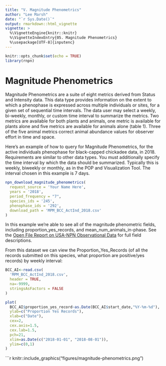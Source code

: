 ---
title: "V. Magnitude Phenometrics"
author: "Lee Marsh"
date: "`r Sys.Date()`"
output: rmarkdown::html_vignette
vignette: >
  %\VignetteEngine{knitr::knitr}
  %\VignetteIndexEntry{05. Magnitude Phenometrics}
  %\usepackage[UTF-8]{inputenc}
---

```{r setup, include=FALSE}
knitr::opts_chunk$set(echo = TRUE)
library(rnpn)
```

# Magnitude Phenometrics


Magnitude Phenometrics are a suite of eight metrics derived from Status and Intensity data. This data type provides information on the extent to which a phenophase is expressed across multiple individuals or sites, for a given set of sequential time intervals. The data user may select a weekly, bi-weekly, monthly, or custom time interval to summarize the metrics. Two metrics are available for both plants and animals, one metric is available for plants alone and five metrics are available for animals alone (table 1). Three of the five animal metrics correct animal abundance values for observer effort in time and space.


Here's an example of how to query for Magnitude Phenometrics, for the active individuals phenophase for black-capped chickadee data, in 2018. Requirements are similar to other data types. You must additionally specify the time interval by which the data should be summarized. Typically this is weekly, biweekly or monthly, as in the POP and Visualization Tool. The interval chosen in this example is 7 days.


```{r eval=FALSE}
npn_download_magnitude_phenometrics(
  request_source = 'Your Name Here', 
  years = '2018',
  period_frequency = "7",
  species_ids = '245', 
  phenophase_ids = '292', 
  download_path = 'MPM_BCC_ActInd_2018.csv'
)
```


In this example we're able to see all of the magnitude phenometric fields, including proportion_yes_records, and mean_num_animals_in-phase. See the [Open File Report on USA-NPN Observational Data](https://pubs.usgs.gov/of/2018/1060/ofr20181060.pdf) for full field descriptions.


From this dataset we can view the Proportion_Yes_Records (of all the records submitted on this species, what proportion are positive/yes records) by weekly interval:

```{r eval=FALSE}
BCC_AI<-read.csv(
  'MPM_BCC_ActInd_2018.csv', 
  header = TRUE, 
  na=-9999, 
  stringsAsFactors = FALSE
)

plot(
  BCC_AI$proportion_yes_record~as.Date(BCC_AI$start_date,"%Y-%m-%d"), 
  ylab=c("Proportion Yes Records"), 
  xlab=c("Date"),
  cex=2, 
  cex.axis=1.5, 
  cex.lab=1.5, 
  pch=21,
  xlim=as.Date(c("2018-01-01", "2018-08-01")),
  ylim=c(0,1)
)
```
```{r, echo=FALSE, out.width = "50%", fig.pos="h"}
knitr::include_graphics("figures/magnitude-phenometrics.png")



